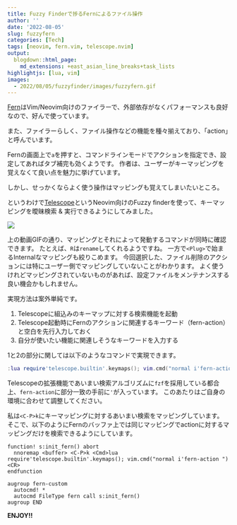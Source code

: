 ```yaml
---
title: Fuzzy Finderで捗るFernによるファイル操作
author: ''
date: '2022-08-05'
slug: fuzzyfern
categories: [Tech]
tags: [neovim, fern.vim, telescope.nvim]
output:
  blogdown::html_page:
    md_extensions: +east_asian_line_breaks+task_lists
highlightjs: [lua, vim]
images:
  - 2022/08/05/fuzzyfinder/images/fuzzyfern.gif
---
```


[Fern](https://github.com/lambdalisue/fern.vim)はVim/Neovim向けのファイラーで、外部依存がなくパフォーマンスも良好なので、好んで使っています。

また、ファイラーらしく、ファイル操作などの機能を種々揃えており、「action」と呼んでいます。

Fernの画面上で`a`を押すと、コマンドラインモードでアクションを指定でき、設定してあればタブ補完も効くようです。
作者は、ユーザーがキーマッピングを覚えなくて良い点を魅力に挙げています。

しかし、せっかくならよく使う操作はマッピングも覚えてしまいたいところ。

というわけで[Telescope](https://github.com/nvim-telescope/telescope.nvim)というNeovim向けのFuzzy finderを使って、キーマッピングを曖昧検索 & 実行できるようにしてみました。

![](images/fuzzyfern.gif)

上の動画GIFの通り、マッピングとそれによって発動するコマンドが同時に確認できます。
たとえば、`R`は`rename`してくれるようですね。
一方で`<Plug>`で始まるInternalなマッピングも絞りこめます。
今回選択した、ファイル削除のアクションには特にユーザー側でマッピングしていないことがわかります。
よく使うけれどマッピングされていないものがあれば、設定ファイルをメンテナンスする良い機会かもしれません。

実現方法は案外単純です。

1. Telescopeに組込みのキーマップに対する検索機能を起動
2. Telescope起動時にFernのアクションに関連するキーワード（fern-action）と空白を先行入力しておく
3. 自分が使いたい機能に関連しそうなキーワードを入力する


1と2の部分に関しては以下のようなコマンドで実現できます。

``` lua
:lua require'telescope.builtin'.keymaps(); vim.cmd("normal i'fern-action ")
```

Telescopeの拡張機能であいまい検索アルゴリズムに`fzf`を採用している都合上、`fern-action`に部分一致の手前に`'`が入っています。
このあたりはご自身の環境に合わせて調整してください。

私は`<C-P>k`にキーマッピングに対するあいまい検索をマッピングしています。
そこで、以下のようにFernのバッファ上では同じマッピングでactionに対するマッピングだけを検索できるようにしています。

``` vim
function! s:init_fern() abort
  nnoremap <buffer> <C-P>k <Cmd>lua require'telescope.builtin'.keymaps(); vim.cmd("normal i'fern-action ")<CR>
endfunction

augroup fern-custom
  autocmd! *
  autocmd FileType fern call s:init_fern()
augroup END
```

**ENJOY!!**
